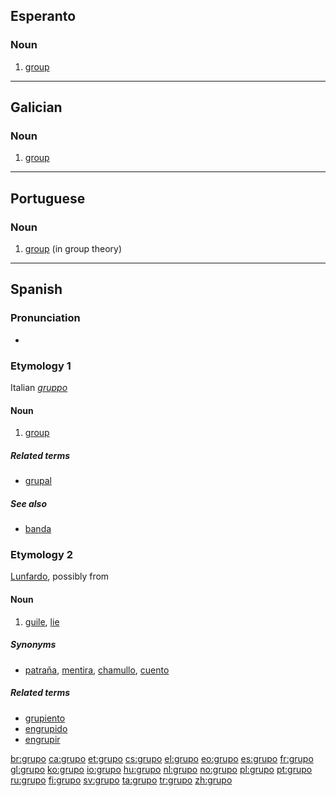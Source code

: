 ==Esperanto==

===Noun===
{{eo-noun}}

# [[group]]

----

==Galician==

===Noun===
{{gl-noun|m}}

# [[group]]

----

==Portuguese==

===Noun===
{{infl|pt|noun|g=m}}

# [[group]] (in group theory)

{{tbot entry|Portuguese|group|2008|April|pt}}

----

==Spanish==

===Pronunciation===
* {{hyphenation|gru|po}}

===Etymology 1===
Italian ''[[gruppo]]''

====Noun====
{{es-noun-m}}

# [[group]]

=====Related terms=====
* [[grupal]] {{pos_a}}

=====See also=====
* [[banda]] {{f}}

===Etymology 2===
[[Lunfardo]], possibly from {{etyl|fr|es}} {{term|lang=fr|croupier}}

====Noun====
{{es-noun-m}}

# {{context|Chile|Argentina|Uruguay|colloquial}} [[guile]], [[lie]]

=====Synonyms=====
* {{sense|lie}} [[patraña]], [[mentira]], [[chamullo]], [[cuento]]

=====Related terms=====
* [[grupiento]]
* [[engrupido]]
* [[engrupir]]

[[br:grupo]]
[[ca:grupo]]
[[et:grupo]]
[[cs:grupo]]
[[el:grupo]]
[[eo:grupo]]
[[es:grupo]]
[[fr:grupo]]
[[gl:grupo]]
[[ko:grupo]]
[[io:grupo]]
[[hu:grupo]]
[[nl:grupo]]
[[no:grupo]]
[[pl:grupo]]
[[pt:grupo]]
[[ru:grupo]]
[[fi:grupo]]
[[sv:grupo]]
[[ta:grupo]]
[[tr:grupo]]
[[zh:grupo]]